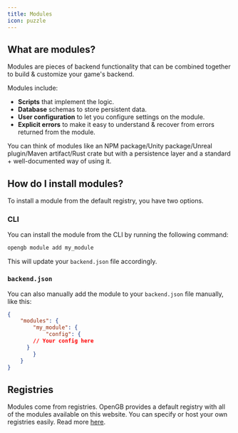```yaml
---
title: Modules
icon: puzzle
---
```


## What are modules?

Modules are pieces of backend functionality that can be combined together to build & customize your game's backend.

Modules include:

- **Scripts** that implement the logic.
- **Database** schemas to store persistent data.
- **User configuration** to let you configure settings on the module.
- **Explicit errors** to make it easy to understand & recover from errors returned from the module.

You can think of modules like an NPM package/Unity package/Unreal plugin/Maven artifact/Rust crate but with a persistence layer and a standard + well-documented way of using it.

## How do I install modules?

To install a module from the default registry, you have two options.

### CLI

You can install the module from the CLI by running the following command:

```sh
opengb module add my_module
```

This will update your `backend.json` file accordingly.

### `backend.json`

You can also manually add the module to your `backend.json` file manually, like this:

```json
{
	"modules": {
		"my_module": {
			"config": {
        // Your config here
      }
		}
	}
}
```

## Registries

Modules come from registries. OpenGB provides a default registry with all of the modules available on this website. You can specify or host your own registries easily. Read more [here](/docs/registries).
